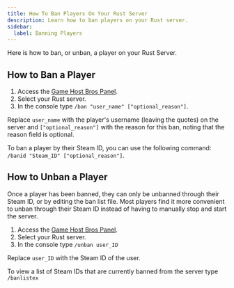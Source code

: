 ```yaml
---
title: How To Ban Players On Your Rust Server
description: Learn how to ban players on your Rust server.
sidebar:
  label: Banning Players
---
```


Here is how to ban, or unban, a player on your Rust Server.

## How to Ban a Player

1. Access the [Game Host Bros Panel](https://panel.gamehostbros.com/).
2. Select your Rust server.
3. In the console type `/ban "user_name" ["optional_reason"]`. 

Replace `user_name` with the player's username (leaving the quotes) on the server and `["optional_reason"]` with the reason for this ban, noting that the reason field is optional.

To ban a player by their Steam ID, you can use the following command: `/banid "Steam_ID" ["optional_reason"]`.

## How to Unban a Player

Once a player has been banned, they can only be unbanned through their Steam ID, or by editing the ban list file. Most players find it more convenient to unban through their Steam ID instead of having to manually stop and start the server.

1. Access the [Game Host Bros Panel](https://panel.gamehostbros.com/).
2. Select your Rust server.
3. In the console type `/unban user_ID`

Replace `user_ID` with the Steam ID of the user.

To view a list of Steam IDs that are currently banned from the server type `/banlistex`

